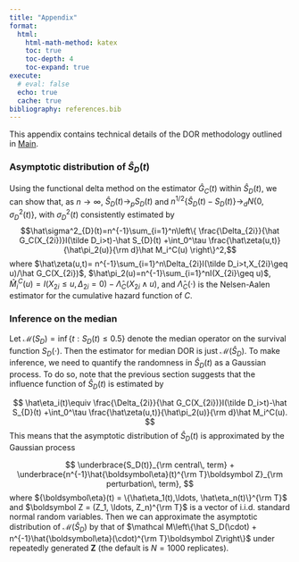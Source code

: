 ```yaml
---
title: "Appendix"
format: 
  html:
    html-math-method: katex
    toc: true
    toc-depth: 4
    toc-expand: true
execute: 
  # eval: false
  echo: true
  cache: true
bibliography: references.bib
---
```


This appendix contains technical details of the DOR methodology outlined in [Main](index.qmd).

### Asymptotic distribution of $\hat S_D(t)$

Using the functional delta method on the estimator $\hat{G}_C(t)$ within 
$\hat S_D(t)$, we can show that, as $n\to\infty$, 
$\hat S_{D}(t)\to_p S_D(t)$ and 
$n^{1/2}\{\hat{S}_{D}(t)-S_D(t)\}\to_d N\{0,\sigma^2_{D}(t)\}$, with $\sigma^2_{D}(t)$ consistently
estimated by
$$\hat\sigma^2_{D}(t)=n^{-1}\sum_{i=1}^n\left\{
\frac{\Delta_{2i}}{\hat G_C(X_{2i})}I(\tilde D_i>t)-\hat S_{D}(t)
+\int_0^\tau \frac{\hat\zeta(u,t)}{\hat\pi_2(u)}{\rm d}\hat M_i^C(u)
\right\}^2,$$
where $\hat\zeta(u,t)=
n^{-1}\sum_{i=1}^n\Delta_{2i}I(\tilde D_i>t,X_{2i}\geq u)/\hat G_C(X_{2i})$,
$\hat\pi_2(u)=n^{-1}\sum_{i=1}^nI(X_{2i}\geq u)$,
$\hat M_i^C(u)=I(X_{2i}\leq u, \Delta_{2i}=0)-\hat\Lambda_C(X_{2i}\wedge u)$,
and $\hat\Lambda_C(\cdot)$ is the Nelsen-Aalen estimator
for the cumulative hazard function of $C$.

### Inference on the median

Let $\mathcal M(S_D)=\inf\{t: S_D(t)\leq 0.5\}$ denote the median operator
on the survival function $S_D(\cdot)$. Then the estimator for median DOR
is just $\mathcal M(\hat S_D)$. To make inference, we need to quantify the randomness
in $\hat S_D(t)$ as a Gaussian process. To do so, note that the previous section
suggests that the influence function of $\hat S_D(t)$ is estimated by

$$
\hat\eta_i(t)\equiv \frac{\Delta_{2i}}{\hat G_C(X_{2i})}I(\tilde D_i>t)-\hat S_{D}(t)
+\int_0^\tau \frac{\hat\zeta(u,t)}{\hat\pi_2(u)}{\rm d}\hat M_i^C(u).
$$
This means that the asymptotic distribution of $\hat S_D(t)$ is approximated by
the Gaussian process 

$$
\underbrace{S_D(t)}_{\rm central\, term} + 
\underbrace{n^{-1}\hat{\boldsymbol\eta}(t)^{\rm T}\boldsymbol Z}_{\rm perturbation\, term}, 
$$
where ${\boldsymbol\eta}(t) = \{\hat\eta_1(t),\ldots, \hat\eta_n(t)\}^{\rm T}$
and $\boldsymbol Z = (Z_1, \ldots, Z_n)^{\rm T}$ is a vector of i.i.d. standard normal
random variables. Then we can approximate the asymptotic distribution of 
$\mathcal M(\hat S_D)$ by that of $\mathcal M\left\{\hat S_D(\cdot) + n^{-1}\hat{\boldsymbol\eta}(\cdot)^{\rm T}\boldsymbol Z\right\}$ under repeatedly generated $\boldsymbol Z$
(the default is $N = 1000$ replicates).



